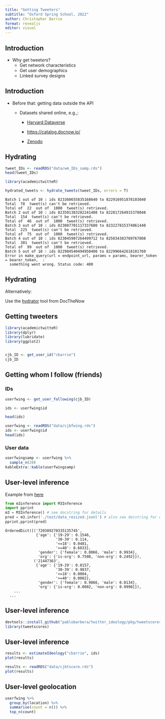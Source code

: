 ```yaml
---
title: "Getting Tweeters"
subtitle: "Oxford Spring School, 2022"
author: Christopher Barrie
format: revealjs
editor: visual
---
```


## Introduction

-   Why get tweet*ers*?
    -   Get network characteristics
    -   Get user demographics
    -   Linked survey designs

## Introduction

-   Before that: getting data outside the API
    -   Datasets shared online, e.g.,:

        -   [Harvard Dataverse](https://dataverse.harvard.edu/dataset.xhtml?persistentId=doi:10.7910/DVN/2FIFLH)

        -   <https://catalog.docnow.io/>

        -   [Zenodo](https://zenodo.org/record/4540820#.YmJTYcaEaLc)

## Hydrating

```r
tweet_IDs <- readRDS("data/wm_IDs_samp.rds")
head(tweet_IDs)
```

```r
library(academictwitteR)

hydrated_tweets <- hydrate_tweets(tweet_IDs, errors = T)
```
```
Batch 1 out of 10 : ids 823360655835168640 to 822916951878103040 
Total  78  tweet(s) can't be retrieved.
Total of  22  out of  1000  tweet(s) retrieved.
Batch 2 out of 10 : ids 823501383282241408 to 822817264915378048 
Total  154  tweet(s) can't be retrieved.
Total of  46  out of  1000  tweet(s) retrieved.
Batch 3 out of 10 : ids 823087701117337600 to 823227815374061440 
Total  225  tweet(s) can't be retrieved.
Total of  75  out of  1000  tweet(s) retrieved.
Batch 4 out of 10 : ids 823045907264499712 to 825034383769767808 
Total  301  tweet(s) can't be retrieved.
Total of  99  out of  1000  tweet(s) retrieved.
Batch 5 out of 10 : ids 822984540494950400 to 822996642618101760 
Error in make_query(url = endpoint_url, params = params, bearer_token = bearer_token,  : 
  something went wrong. Status code: 400
```

## Hydrating

Alternatively:

Use the [hydrator](https://github.com/DocNow/hydrator#readme) tool from DocTheNow

## Getting tweeters

```r
library(academictwitteR)
library(dplyr)
library(lubridate)
library(ggplot2)


cjb_ID <- get_user_id("cbarrie")
cjb_ID

```

## Getting whom I follow (friends)

::: panel-tabset
### IDs

```r
userfwing <- get_user_following(cjb_ID)

ids <- userfwing$id

head(ids)
```

```r
userfwing <- readRDS("data/cjbfwing.rds")
ids <- userfwing$id
head(ids)
```

### User data

```r
userfwingsamp <- userfwing %>%
  sample_n(20)
kableExtra::kable(userfwingsamp)
```
:::

## User-level inference

Example from [here](https://github.com/euagendas/m3inference)

```python

from m3inference import M3Inference
import pprint
m3 = M3Inference() # see docstring for details
pred = m3.infer('./test/data_resized.jsonl') # also see docstring for details
pprint.pprint(pred)
```

    OrderedDict([('720389270335135745',
                  {'age': {'19-29': 0.1546,
                           '30-39': 0.114,
                           '<=18': 0.0481,
                           '>=40': 0.6833},
                   'gender': {'female': 0.0066, 'male': 0.9934},
                   'org': {'is-org': 0.7508, 'non-org': 0.2492}}),
                 ('21447363',
                  {'age': {'19-29': 0.0157,
                           '30-39': 0.9837,
                           '<=18': 0.0004,
                           '>=40': 0.0002},
                   'gender': {'female': 0.9866, 'male': 0.0134},
                   'org': {'is-org': 0.0002, 'non-org': 0.9998}}),
        ...
      ...

## User-level inference

```r
devtools::install_github("pablobarbera/twitter_ideology/pkg/tweetscores")
library(tweetscores)
```

## User-level inference

```r
results <- estimateIdeology("cbarrie", ids)
plot(results)
```

```r
results <- readRDS("data/cjbtscore.rds")
plot(results)

```

## User-level geolocation

```r
userfwing %>%
  group_by(location) %>%
  summarise(count = n()) %>%
  top_n(count)
```
